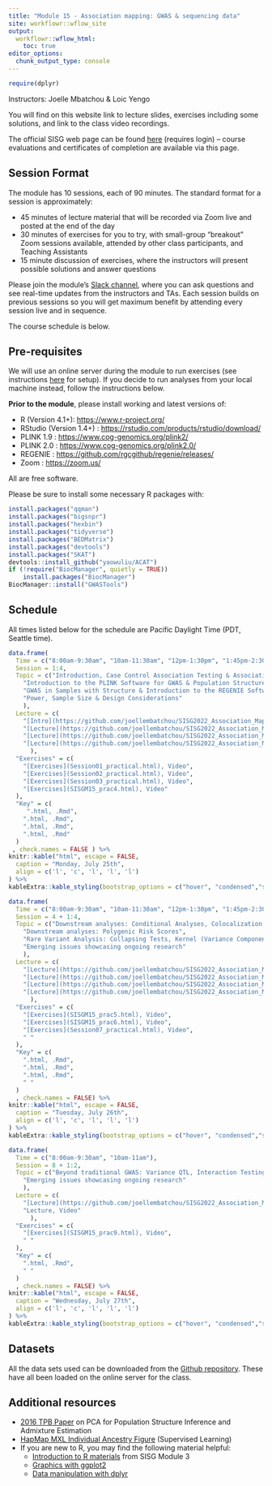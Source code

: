 ```yaml
---
title: "Module 15 - Association mapping: GWAS & sequencing data"
site: workflowr::wflow_site
output:
  workflowr::wflow_html:
    toc: true
editor_options:
  chunk_output_type: console
---
```


```r
require(dplyr)
```

Instructors: Joelle Mbatchou & Loic Yengo

You will find on this website link to lecture slides, exercises including some solutions, and link to the class video recordings.

The official SISG web page can be found [here](https://si.biostat.washington.edu/courses/SM2215) (requires login) – course evaluations and certificates of completion are available via this page.


## Session Format
The module has 10 sessions, each of 90 minutes. The standard format for a session is approximately:

* 45 minutes of lecture material that will be recorded via Zoom live and posted at the end of the day
* 30 minutes of exercises for you to try, with small-group "breakout" Zoom sessions available, attended by other class participants, and Teaching Assistants
* 15 minute discussion of exercises, where the instructors will present possible solutions and answer questions

Please join the module's [Slack channel](https://uwbiostatisticssisg.slack.com), where you can ask questions and see real-time updates from the instructors and TAs.
Each session builds on previous sessions so you will get maximum benefit by attending every session live and in sequence.

The course schedule is below.


## Pre-requisites

We will use an online server during the module to run exercises (see instructions [here](using_server.html) for setup). 
If you decide to run analyses from your local machine instead, follow the instructions below.

**Prior to the module**, please install working and latest versions of:

* R (Version 4.1+): 
  <a href="https://www.r-project.org/" target="_blank">https://www.r-project.org/</a>
* RStudio (Version 1.4+) : 
  <a href="https://rstudio.com/products/rstudio/download/" target="_blank">https://rstudio.com/products/rstudio/download/</a>
* PLINK 1.9 : 
  <a href="https://www.cog-genomics.org/plink2/" target="_blank">https://www.cog-genomics.org/plink2/</a>
* PLINK 2.0 : 
  <a href="https://www.cog-genomics.org/plink2.0/" target="_blank">https://www.cog-genomics.org/plink2.0/</a>
* REGENIE : 
  <a href="https://github.com/rgcgithub/regenie/releases/" target="_blank">https://github.com/rgcgithub/regenie/releases/</a>
* Zoom : 
  <a href="https://zoom.us/" target="_blank">https://zoom.us/</a>

All are free software. 

Please be sure to install some necessary R packages with:
```r
install.packages("qqman")
install.packages("bigsnpr")
install.packages("hexbin")
install.packages("tidyverse")
install.packages("BEDMatrix")
install.packages("devtools")
install.packages("SKAT")
devtools::install_github("yaowuliu/ACAT")
if (!require("BiocManager", quietly = TRUE))
    install.packages("BiocManager")
BiocManager::install("GWASTools")
```

## Schedule

All times listed below for the schedule are Pacific Daylight Time (PDT, Seattle time).

```r
data.frame(
  Time = c("8:00am-9:30am", "10am-11:30am", "12pm-1:30pm", "1:45pm-2:30pm"),
  Session = 1:4,
  Topic = c("Introduction, Case Control Association Testing & Association Testing with Quantitative Traits",
    "Introduction to the PLINK Software for GWAS & Population Structure Inference",
    "GWAS in Samples with Structure & Introduction to the REGENIE Software",
    "Power, Sample Size & Design Considerations"
    ),
  Lecture = c(
    "[Intro](https://github.com/joellembatchou/SISG2022_Association_Mapping/blob/master/lectures/SISG2022session00.pdf), [Lecture](https://github.com/joellembatchou/SISG2022_Association_Mapping/blob/master/lectures/SISG2022session01.pdf), Video",
    "[Lecture](https://github.com/joellembatchou/SISG2022_Association_Mapping/blob/master/lectures/SISG2022session02.pdf), Video",
    "[Lecture](https://github.com/joellembatchou/SISG2022_Association_Mapping/blob/master/lectures/SISG2022session03.pdf), Video",
    "[Lecture](https://github.com/joellembatchou/SISG2022_Association_Mapping/blob/master/lectures/L4_Power-Design_M15.pdf), Video"
      ),
  "Exercises" = c(
    "[Exercises](Session01_practical.html), Video",
    "[Exercises](Session02_practical.html), Video",
    "[Exercises](Session03_practical.html), Video",
    "[Exercises](SISGM15_prac4.html), Video"
  ),
  "Key" = c(
     ".html, .Rmd",
    ".html, .Rmd",
    ".html, .Rmd",
    ".html, .Rmd"
  )
 , check.names = FALSE ) %>%
knitr::kable("html", escape = FALSE, 
  caption = "Monday, July 25th", 
  align = c('l', 'c', 'l', 'l', 'l')
) %>%
kableExtra::kable_styling(bootstrap_options = c("hover", "condensed","striped"))
```

```r
data.frame(
  Time = c("8:00am-9:30am", "10am-11:30am", "12pm-1:30pm", "1:45pm-2:30pm"),
  Session = 4 + 1:4,
  Topic = c("Downstream analyses: Conditional Analyses, Colocalization, Fine-mapping, Gene-based & Pathways Analysis",
    "Downstream analyses: Polygenic Risk Scores",
    "Rare Variant Analysis: Collapsing Tests, Kernel (Variance Component) Tests and Omnibus Tests",
    "Emerging issues showcasing ongoing research"
    ),
  Lecture = c(
    "[Lecture](https://github.com/joellembatchou/SISG2022_Association_Mapping/blob/master/lectures/L5_Downstream-Analyses_M15.pdf), Video",
    "[Lecture](https://github.com/joellembatchou/SISG2022_Association_Mapping/blob/master/lectures/L6_Polygenic_Scores_Lectures_M15.pdf), Video",
    "[Lecture](https://github.com/joellembatchou/SISG2022_Association_Mapping/blob/master/lectures/SISG2022session07.pdf), Video",
    "[Lecture](https://github.com/joellembatchou/SISG2022_Association_Mapping/blob/master/lectures/SISG2022session08.pdf), Video"
      ),
  "Exercises" = c(
    "[Exercises](SISGM15_prac5.html), Video",
    "[Exercises](SISGM15_prac6.html), Video",
    "[Exercises](Session07_practical.html), Video",
    " "
  ),
  "Key" = c(
    ".html, .Rmd",
    ".html, .Rmd",
    ".html, .Rmd",
    " "
  )
  , check.names = FALSE) %>%
knitr::kable("html", escape = FALSE, 
  caption = "Tuesday, July 26th", 
  align = c('l', 'c', 'l', 'l', 'l')
) %>%
kableExtra::kable_styling(bootstrap_options = c("hover", "condensed","striped"))
```

```r
data.frame(
  Time = c("8:00am-9:30am", "10am-11am"),
  Session = 8 + 1:2,
  Topic = c("Beyond traditional GWAS: Variance QTL, Interaction Testing, GWAX, Time-to-event, Multi-trait analysis",
    "Emerging issues showcasing ongoing research"
    ),
  Lecture = c(
    "[Lecture](https://github.com/joellembatchou/SISG2022_Association_Mapping/blob/master/lectures/L9_Beyond_Standard_GWAS_M15.pdf), Video",
    "Lecture, Video" 
      ),
  "Exercises" = c(
    "[Exercises](SISGM15_prac9.html), Video",
    " "
  ),
  "Key" = c(
    ".html, .Rmd",
    " "
  )
  , check.names = FALSE) %>%
knitr::kable("html", escape = FALSE, 
  caption = "Wednesday, July 27th", 
  align = c('l', 'c', 'l', 'l', 'l')
) %>%
kableExtra::kable_styling(bootstrap_options = c("hover", "condensed","striped"))
```

## Datasets

All the data sets used can be downloaded from the [Github repository](https://github.com/joellembatchou/SISG2022_Association_Mapping/tree/master/data).
These have all been loaded on the online server for the class.

## Additional resources

* [2016 TPB Paper](https://faculty.washington.edu/tathornt/sisg/Zheng_Weir_Eigenanalysis_TPB_2016.pdf) on PCA for Population Structure Inference and Admixture Estimation
* [HapMap MXL Individual Ancestry Figure](https://faculty.washington.edu/tathornt/sisg/HapMapMXL_Ancestry_Supervised.pdf) (Supervised Learning)
* If you are new to R, you may find the following material helpful:
  * [Introduction to R materials](https://faculty.washington.edu/kenrice/rintro/) from SISG Module 3
  * [Graphics with ggplot2](https://ggplot2.tidyverse.org/)
  * [Data manipulation with dplyr](http://dplyr.tidyverse.org/)
